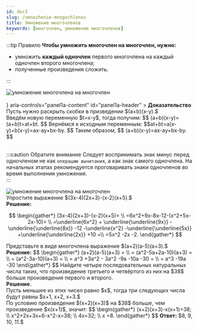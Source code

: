 ```yaml
---
id: doc3
slug: /umnozhenie-mnogochlenov
title: Умножение многочленов
keywords: [многочлен, умножение многочленов]
---
```






:::tip Правило
**Чтобы умножить многочлен на многочлен, нужно:** <br />

- умножить **каждый одночлен** первого многочлена на каждый одночлен второго многочлена;
- полученные произведения сложить.

:::

<div style={{ display: 'flex', justifyContent: 'center' }}>
<Image
  alt="умножение многочлена на многочлен"
    img={require('./assets/mult01.png')}
  style={{ width: '60%' }}
/>
</div>

<br/>

<Accordion>
  <AccordionSummary
    expandIcon={<ExpandMoreIcon />}
    aria-controls="panel1a-content"
    id="panel1a-header"
  >
    <Typography>
      <b>Доказательство </b>
    </Typography>
  </AccordionSummary>
  <AccordionDetails>
    <Typography>
    Пусть нужно раскрыть скобки в призведении $(a+b)(x-y).$ <br />
    Введём новую переменную $t=x-y$, тогда получим:
    $$
    (a+b)(x-y)=(a+b)t=at+bt.
    $$
    Вернёмся к исходным переменным:
     $$at+bt=a(x-y)+b(x-y)=ax-ay+bx-by.
     $$
    Таким образом,
    $$
    (a+b)(x-y)=ax-ay+bx-by.
    $$

</Typography>

  </AccordionDetails>
</Accordion>

<br />
<br />


:::caution Обратите внимание
Следует воспринимать знак минус перед одночленом не как `операцию вычитания`, а как знак самого одночлена. На начальных этапах рекомендуется проговаривать знаки одночленов во время выполнения умножения. <br />
:::


<div style={{ display: 'flex', justifyContent: 'center' }}>
<Image
  alt="умножение многочлена на многочлен"
    img={require('./assets/multip02.png')}
  style={{ width: '60%' }}
/>
</div>




<Tabs>
  <TabItem value="Пример 1" label="Пример №1" default>
  Упростите выражение $(3x-4)(2x+3)-(x-2)(x+5).$ <br />
  <b>Решение:</b>

$$
\begin{gather*}
(3x-4)(2x+3)-(x-2)(x+5)= \\
=6x^2+9x-8x-12-(x^2+5x-2x-10)= \\
=\underline{6x^2} + \underline{\underline{9x}} -\underline{\underline{8x}} -12 -\underline{x^2} -\underline{\underline{5x}} +\underline{\underline{2x}} +10 =\\
=5x^2 -2x -2.
\end{gather*}
$$

  </TabItem>
<TabItem value="Пример №2" label="Пример №2">
Представьте в виде многочлена выражение $(a+2)(a-5)(a+3).$<br />
<b>Решение:</b>
$$
\begin{gather*}
(a+2)(a-5)(a+3) = \\
= (a^2-5a+2a-10)(a+3) = \\
= (a^2-3a-10)(a+3) = \\
= a^3 +3a^2 - 3a^2 -9a -10a -30 = \\
= a^3 -19a -30
\end{gather*}
$$
  </TabItem>

<TabItem value="Пример №3" label="Пример №3">
Найдите четыре последовательных натуральных числа таких, что произведение третьего и четвёртого из них на $38$ больше произведения первого и второго.<br />
<b> Решение. </b> <br />
Пусть меньшее из этих чисел равно $x$, тогда три следующих числа будут равны $x+1, x+2, x+3.$ <br />
По условию произведение $(x+2)(x+3)$ на $38$ больше, чем произведение $x(x+1)$, значит:  
$$
\begin{gather*}
(x+2)(x+3)-x(x+1)=38; \\
x^2+2x+3x+6-x^2-x=38; \\
4x=32; \\
x =8.
\end{gather*}
 $$
<b> Ответ:</b> $8, 9, 10, 11.$

  </TabItem>


</Tabs>  